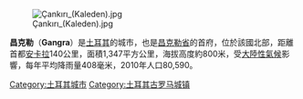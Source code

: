 [[File:Çankırı_(Kaleden).jpg|thumb]]

'''昌克勒'''（'''Gangra'''）是[[土耳其|土耳其]]的城市，也是[[昌克勒省|昌克勒省]]的首府，位於該國北部，距離首都[[安卡拉|安卡拉]]140公里，面積1,347平方公里，海拔高度約800米，受[[大陸性氣候|大陸性氣候]]影響，每年平均降雨量408毫米，2010年人口80,590。

{{Turkey-geo-stub}}
[[Category:土耳其城市|Category:土耳其城市]]
[[Category:土耳其古罗马城镇|Category:土耳其古罗马城镇]]